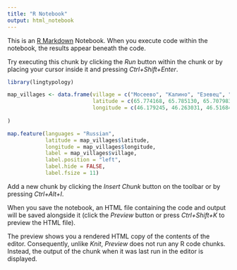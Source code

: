 ---
title: "R Notebook"
output: html_notebook
---

This is an [R Markdown](http://rmarkdown.rstudio.com) Notebook. When you execute code within the notebook, the results appear beneath the code. 

Try executing this chunk by clicking the *Run* button within the chunk or by placing your cursor inside it and pressing *Ctrl+Shift+Enter*. 

```{r}
library(lingtypology)
```


```{r}
map_villages <- data.frame(village = c("Мосеево", "Калино", "Езевец", "Баковская", "Кеба", "Веегора", "Ваймуша", "Явзора", "Лавела", "Занюхча", "Тинева", "Подольская", "Зайцево", "Вадюга", "Сельцо", "Тимошино", "Финёв Луг", "Козынево", "Неронов Бор", "Ильмень", "Хотяж", "Курицко", "Лужниково", "Пуршево", "Балаши", "Барабаны", "Шетнево", "Макеево", "Стайки", "Жанвиль", "Соино", "Нехочи", "Спиридонова Буда", "Мугреево-Никольское", "Хотимль", "Погорелка", "Печерники", "Новопанское", "Свишни", "Тростное", "Роговатое", "Малинино", "Мелиховская", "Раздорвская"  ),
                           latitude = c(65.774168, 65.785130, 65.707983, 65.723015, 64.354673, 64.288509, 63.971728, 63.710900, 63.624225, 63.433635, 62.942563, 62.945693, 62.939084, 62.684097, 62.486109, 62.012085, 58.953496, 58.398789, 58.405494, 58.395549, 58.374984, 58.347603, 57.401888, 56.769380, 56.769380, 56.794564, 56.229321, 56.212094, 54.123756, 54.019225, 53.972324, 53.421208, 52.282288, 56.631664, 56.652829, 56.661086, 54.130472, 54.340061, 52.456978, 52.698905, 51.223969, 52.267868, 47.479470, 47.542390),
                           longitude = c(46.179245, 46.263031, 46.516841, 46.387124, 46.205754, 44.326406, 44.513615, 45.418605, 45.534703, 46.542020, 46.130556, 46.374296, 46.427943, 46.496009, 43.777392, 45.213367, 31.081287, 31.218361, 31.177864, 31.194241, 31.138833, 31.154966, 34.136241, 28.669292, 28.669292, 28.684060, 31.614356, 31.619593, 32.012301, 31.898583, 31.994433, 34.925124, 31.780957, 42.237392, 41.710890, 56.661086, 39.260088, 39.063240, 38.256957, 38.374125, 38.370091, 39.345140, 40.489989, 40.649961)
  
)
```


```{r}

map.feature(languages = "Russian",
            latitude = map_villages$latitude,
            longitude = map_villages$longitude, 
            label = map_villages$village,
            label.position = "left",
            label.hide = FALSE,
            label.fsize = 11)
```

Add a new chunk by clicking the *Insert Chunk* button on the toolbar or by pressing *Ctrl+Alt+I*.

When you save the notebook, an HTML file containing the code and output will be saved alongside it (click the *Preview* button or press *Ctrl+Shift+K* to preview the HTML file).

The preview shows you a rendered HTML copy of the contents of the editor. Consequently, unlike *Knit*, *Preview* does not run any R code chunks. Instead, the output of the chunk when it was last run in the editor is displayed.
